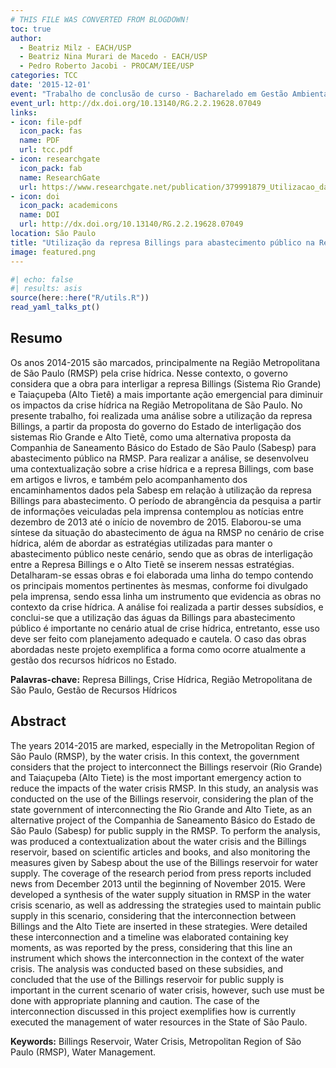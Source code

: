 ```yaml
---
# THIS FILE WAS CONVERTED FROM BLOGDOWN!
toc: true
author: 
  - Beatriz Milz - EACH/USP
  - Beatriz Nina Murari de Macedo - EACH/USP
  - Pedro Roberto Jacobi - PROCAM/IEE/USP
categories: TCC
date: '2015-12-01'
event: "Trabalho de conclusão de curso - Bacharelado em Gestão Ambiental"
event_url: http://dx.doi.org/10.13140/RG.2.2.19628.07049
links:
- icon: file-pdf
  icon_pack: fas
  name: PDF
  url: tcc.pdf
- icon: researchgate
  icon_pack: fab
  name: ResearchGate
  url: https://www.researchgate.net/publication/379991879_Utilizacao_da_represa_Billings_para_abastecimento_publico_na_Regiao_Metropolitana_de_Sao_Paulo_no_cenario_da_atual_crise_hidrica_a_obra_de_interligacao_da_represa_Billings_e_o_Sistema_Alto_Tiete
- icon: doi
  icon_pack: academicons
  name: DOI
  url: http://dx.doi.org/10.13140/RG.2.2.19628.07049
location: São Paulo
title: "Utilização da represa Billings para abastecimento público na Região Metropolitana de São Paulo no cenário da atual crise hídrica: a obra de interligação da represa Billings e o Sistema Alto Tietê"
image: featured.png
---
```


```r
#| echo: false
#| results: asis
source(here::here("R/utils.R"))
read_yaml_talks_pt()
```


## Resumo

Os anos 2014-2015 são marcados, principalmente na Região Metropolitana de São Paulo (RMSP) pela crise hídrica. Nesse contexto, o governo considera que a obra para interligar a represa Billings (Sistema Rio Grande) e Taiaçupeba (Alto Tietê) a mais importante ação emergencial para diminuir os impactos da crise hídrica na Região Metropolitana de São Paulo. No presente trabalho, foi realizada uma análise sobre a utilização da represa Billings, a partir da proposta do governo do Estado de interligação dos sistemas Rio Grande e Alto Tietê, como uma alternativa proposta da Companhia de Saneamento Básico do Estado de São Paulo (Sabesp) para abastecimento público na RMSP. Para realizar a análise, se desenvolveu uma contextualização sobre a crise hídrica e a represa Billings, com base em artigos e livros, e também pelo acompanhamento dos encaminhamentos dados pela Sabesp em relação à utilização da represa Billings para abastecimento. O período de abrangência da pesquisa a partir de informações veiculadas pela imprensa contemplou as notícias entre dezembro de 2013 até o início de novembro de 2015. Elaborou-se uma síntese da situação do abastecimento de água na RMSP no cenário de crise hídrica, além de abordar as estratégias utilizadas para manter o abastecimento público neste cenário, sendo que as obras de interligação entre a Represa Billings e o Alto Tietê se inserem nessas estratégias. Detalharam-se essas obras e foi elaborada uma linha do tempo contendo os principais momentos pertinentes às mesmas, conforme foi divulgado pela imprensa, sendo essa linha um instrumento que evidencia as obras no contexto da crise hídrica. A análise foi realizada a partir desses subsídios, e conclui-se que a utilização das águas da Billings para abastecimento público é importante no cenário atual de crise hídrica, entretanto, esse uso deve ser feito com planejamento adequado e cautela. O caso das obras abordadas neste projeto exemplifica a forma como ocorre atualmente a gestão dos recursos hídricos no Estado.

**Palavras-chave:** Represa Billings, Crise Hídrica, Região Metropolitana de São Paulo,
Gestão de Recursos Hídricos



## Abstract

The years 2014-2015 are marked, especially in the Metropolitan Region of São Paulo (RMSP), by the water crisis. In this context, the government considers that the project to interconnect the Billings reservoir (Rio Grande) and Taiaçupeba (Alto Tiete) is the most important emergency action to reduce the impacts of the water crisis RMSP. In this study, an analysis was conducted on the use of the Billings reservoir, considering the plan of the state government of interconnecting the Rio Grande and Alto Tiete, as an alternative project of the Companhia de Saneamento Básico do Estado de São Paulo (Sabesp) for public supply in the RMSP. To perform the analysis, was produced a contextualization about the water crisis and the Billings reservoir, based on scientific articles and books, and also monitoring the measures given by Sabesp about the use of the Billings reservoir for water supply. The coverage of the research period from press reports included news from December 2013 until the beginning of November 2015. Were developed a synthesis of the water supply situation in RMSP in the water crisis scenario, as well as addressing the strategies used to maintain public supply in this scenario, considering that the interconnection between Billings and the Alto Tiete are inserted in these strategies. Were detailed these interconnection and a timeline was elaborated containing key moments, as was reported by the press, considering that this line an instrument which shows the interconnection in the context of the water crisis. The analysis was conducted based on these subsidies, and concluded that the use of the Billings reservoir for public supply is important in the current scenario of water crisis, however, such use must be done with appropriate planning and caution. The case of the interconnection discussed in this project exemplifies how is currently executed the management of water resources in the State of São Paulo.

**Keywords:** Billings Reservoir, Water Crisis, Metropolitan Region of São Paulo (RMSP), Water Management.



